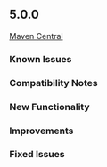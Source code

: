 ## 5.0.0

[Maven Central](https://search.maven.org/search?q=g:com.sap.cloud.sdk*%20AND%20v:5.0.0)

### Known Issues

### Compatibility Notes

### New Functionality

### Improvements

### Fixed Issues
